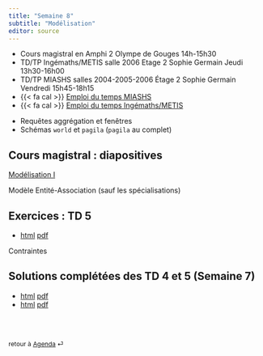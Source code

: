 ```yaml
---
title: "Semaine 8"
subtitle: "Modélisation"
editor: source
---
```


::: callout-important

-   Cours magistral en Amphi 2 Olympe de Gouges 14h-15h30
-   TD/TP Ingémaths/METIS salle 2006 Etage 2 Sophie Germain Jeudi 13h30-16h00
-   TD/TP MIASHS salles 2004-2005-2006 Étage 2 Sophie Germain Vendredi 15h45-18h15
-   {{< fa cal >}} [Emploi du temps MIASHS](https://edt.math.univ-paris-diderot.fr/#/parcours/miashs/l3)
-   {{< fa cal >}} [Emploi du temps Ingémaths/METIS](https://edt.math.univ-paris-diderot.fr/#/parcours/ingemath/l3)

:::


::: {.callout-caution title="CC 2 de 17h à 18h15 le 15 novembre/Semaine 9"}

- Requêtes aggrégation et fenêtres 
- Schémas `world` et `pagila` (`pagila` au complet)

:::


## Cours magistral : diapositives

[Modélisation I](/slides/Modelisation_1.qmd)

Modèle Entité-Association (sauf les spécialisations)

## Exercices : TD 5 

- [html](/workshops/td5.html)  [pdf](/workshops/td5.pdf)
<!-- - [html](/workshops/td6.html)  [pdf](/workshops/td6.pdf) -->

Contraintes

## Solutions complétées des TD 4 et 5 (Semaine 7) 

- [html](/solutions/td4.html)  [pdf](/solutions/td4.pdf) 
- [html](/solutions/td5.html)  [pdf](/solutions/td5.pdf)


<br><br>

::: {style="font-size: 0.875em;"}
retour à [Agenda](/slides-listings.qmd) ⏎
:::
